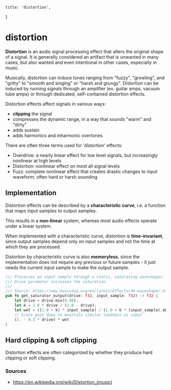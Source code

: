 
    title: 'distortion',
}

# distortion

**Distortion** is an audio signal processing effect that alters the original shape of a signal. It is generally considered an artifact that is unwanted in many cases, but also wanted and even intentional in other cases, especially in music.

Musically, distortion can induce tones ranging from "fuzzy", "growling",  and "gritty" to "smooth and singing" or "harsh and grungy". Distortion can be induced by running signals through an amplifier (ex. guitar amps, vacuum tube amps) or through dedicated, self-contained distortion effects.

Distortion effects affect signals in various ways:

- **clipping** the signal
- compresses the dynamic range, in a way that sounds "warm" and "dirty"
- adds sustain
- adds harmonics and inharmonic overtones

There are often three terms used for 'distortion' effects:

- Overdrive: a nearly linear effect for low level signals, but increasingly nonlinear at high levels
- Distortion: nonlinear effect on most all signal levels
- Fuzz: complete nonlinear effect that creates drastic changes to input waveform; often hard or harsh sounding

## Implementation

Distortion effects can be described by a **characteristic curve**, i.e. a function that maps input samples to output samples. 

This results in a **non-linear** system, whereas most audio effects operate under a linear system.

When implemented with a characteristic curve, distortion is **time-invariant**, since output samples depend only on input samples and not the time at which they are processed.

Distortion by characteristic curve is also **memoryless**, since the implementation does not require any previous or future samples - it just needs the current input sample to make the output sample.

```rust
/// Processes an input sample through a static, saturating waveshaper.
/// Drive parameter increases the saturation.
///
/// Source: https://www.musicdsp.org/en/latest/Effects/46-waveshaper.html
pub fn get_saturator_output(drive: f32, input_sample: f32) -> f32 {
    let drive = drive.min(0.99);
    let k = 2.0 * drive / (1.0 - drive);
    let wet = ((1.0 + k) * input_sample) / (1.0 + k * (input_sample).abs());
    // Scale gain down to maintain similar loudness as input
    (1. - 0.3 * drive) * wet
}
```

## Hard clipping & soft clipping

Distortion effects are often categorized by whether they produce hard clipping or soft clipping.

### Sources

- https://en.wikipedia.org/wiki/Distortion_(music)

